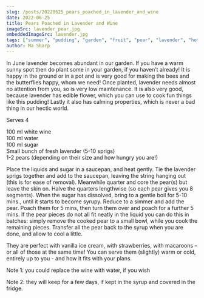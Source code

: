 ```yaml
---
slug: /posts/20220625_pears_poached_in_lavender_and_wine
date: 2022-06-25
title: Pears Poached in Lavender and Wine
imageSrc: lavender_pear.jpg
embeddedImageSrc: lavender.jpg
tags: ["summer", "pudding", "garden", "fruit", "pear", "lavender", "hot or cold"]
author: Ma Sharp
---
```


In June lavender becomes abundant in our garden. If you have a warm sunny spot then do plant some in your garden, if you haven’t already! It is happy in the ground or in a pot and is very good for making the bees and the butterflies happy, whom we need! Once planted, lavender needs almost no attention from you, so is very low maintenance. It is also very good, because lavender has edible flower, which you can use to cook fun things like this pudding! Lastly it also has calming properties, which is never a bad thing in our hectic world. 

<BlogEmbeddedImage alt='A happy butterfly on the lavender' localImages={props.localImages} />

Serves 4 

100 ml white wine  
100 ml water  
100 ml sugar  
Small bunch of fresh lavender (5-10 sprigs)  
1-2 pears (depending on their size and how hungry you are!)  

Place the liquids and sugar in a saucepan, and heat gently. Tie the lavender sprigs together and add to the saucepan, leaving the string hanging out (this is for ease of removal). 
Meanwhile quarter and core the pear(s) but leave the skin on. Halve the quarters lengthwise (so each pear gives you 8 segments). 
When the sugar has dissolved, bring to a gentle boil for 5-10 mins., until it starts to become syrupy. Reduce to a simmer and add the pear. Poach them for 5 mins, then turn them over and poach for a further 5 mins. 
If the pear pieces do not all fit neatly in the liquid you can do this in batches: simply remove the cooked pear to a small bowl, while you cook the remaining pieces. Transfer all the pear back to the syrup when you are done, and allow to cool a little. 

They are perfect with vanilla ice cream, with strawberries, with macaroons – or all of those at the same time! You can serve them (slightly) warm or cold, entirely up to you - and how it fits with your plans. 

Note 1: you could replace the wine with water, if you wish  

Note 2: they will keep for a few days, if kept in the syrup and covered in the fridge. 
